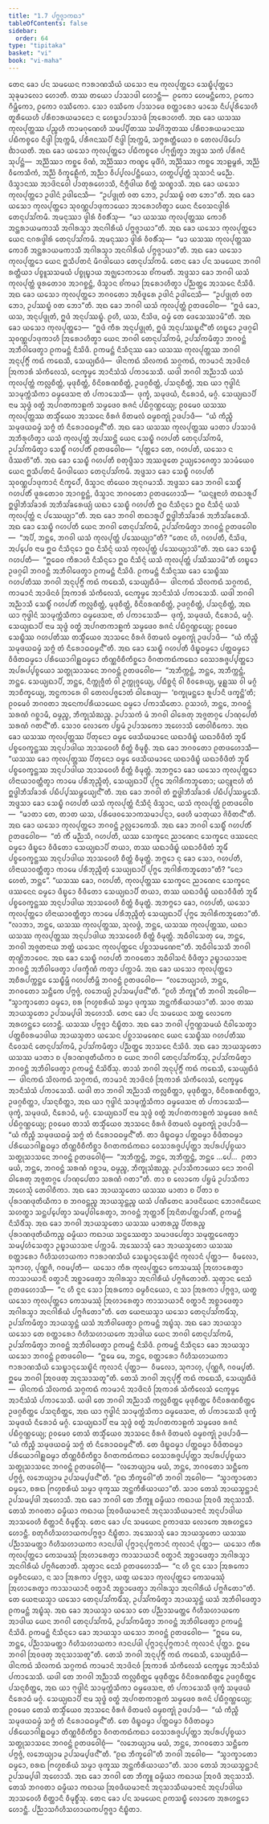 ```yaml
---
title: "1.7 ᨸᨻ᩠ᨻᨩ᩠ᨩᩣᨠᨳᩣ"
tableOfContents: false
sidebar:
  order: 64
type: "tipitaka"
basket: "vi"
book: "vi-maha"
---
```



<DynamicBreadcrumb />

<Division number="25" book="vi-maha">

<Paragraph number="107" book="vi-maha">
ᨲᩮᨶ ᨡᩮᩣ ᨸᨶ ᩈᨾᨿᩮᨶ ᨻᩣᩁᩣᨱᩈᩥᨿᩴ ᨿᩈᩮᩣ ᨶᩣᨾ ᨠᩩᩃᨸᩩᨲ᩠ᨲᩮᩣ ᩈᩮᨭ᩠ᨮᩥᨸᩩᨲ᩠ᨲᩮᩣ ᩈᩩᨡᩩᨾᩣᩃᩮᩣ ᩉᩮᩣᨲᩥ. ᨲᩔ ᨲᨿᩮᩣ ᨸᩣᩈᩣᨴᩤ ᩉᩮᩣᨶ᩠ᨲᩥ—  ᩑᨠᩮᩣ ᩉᩮᨾᨶ᩠ᨲᩥᨠᩮᩣ, ᩑᨠᩮᩣ ᨣᩥᨾ᩠ᩉᩥᨠᩮᩣ, ᩑᨠᩮᩣ ᩅᩔᩥᨠᩮᩣ. ᩈᩮᩣ ᩅᩔᩥᨠᩮ ᨸᩣᩈᩣᨴᩮ ᨧᨲ᩠ᨲᩣᩁᩮᩣ ᨾᩣᩈᩮ ᨶᩥᨸ᩠ᨸᩩᩁᩥᩈᩮᩉᩥ ᨲᩪᩁᩥᨿᩮᩉᩥ ᨸᩁᩥᨧᩣᩁᨿᨾᩣᨶᩮᩣ ᨶ ᩉᩮᨭ᩠ᨮᩣᨸᩣᩈᩣᨴᩴ ᩒᩁᩮᩣᩉᨲᩥ. ᩋᨳ ᨡᩮᩣ ᨿᩈᩔ ᨠᩩᩃᨸᩩᨲ᩠ᨲᩔ ᨸᨬ᩠ᨧᩉᩥ ᨠᩣᨾᨣᩩᨱᩮᩉᩥ ᩈᨾᨸ᩠ᨸᩥᨲᩔ ᩈᨾᩘᨣᩦᨽᩪᨲᩔ ᨸᩁᩥᨧᩣᩁᨿᨾᩣᨶᩔ ᨸᨭᩥᨠᨧ᩠ᨧᩮᩅ ᨶᩥᨴ᩠ᨴᩤ ᩒᨠ᩠ᨠᨾᩥ, ᨸᩁᩥᨩᨶᩔᨸᩥ ᨶᩥᨴ᩠ᨴᩤ ᩒᨠ᩠ᨠᨾᩥ, ᩈᨻ᩠ᨻᩁᨲ᩠ᨲᩥᨿᩮᩣ ᨧ ᨲᩮᩃᨸᨴᩦᨸᩮᩣ ᨫᩣᨿᨲᩥ. ᩋᨳ ᨡᩮᩣ ᨿᩈᩮᩣ ᨠᩩᩃᨸᩩᨲ᩠ᨲᩮᩣ ᨸᨭᩥᨠᨧ᩠ᨧᩮᩅ ᨸᨻᩩᨩ᩠ᨫᩥᨲ᩠ᩅᩣ ᩋᨴ᩠ᨴᩈ ᩈᨠᩴ ᨸᩁᩥᨩᨶᩴ ᩈᩩᨸᨶ᩠ᨲᩴ—  ᩋᨬ᩠ᨬᩥᩔᩣ ᨠᨧ᩠ᨨᩮ ᩅᩦᨱᩴ, ᩋᨬ᩠ᨬᩥᩔᩣ ᨠᨱ᩠ᨮᩮ ᨾᩩᨴᩥᩘᨣᩴ, ᩋᨬ᩠ᨬᩥᩔᩣ ᨠᨧ᩠ᨨᩮ ᩋᩣᩊᨾ᩠ᨻᩁᩴ, ᩋᨬ᩠ᨬᩴ ᩅᩥᨠᩮᩈᩥᨠᩴ, ᩋᨬ᩠ᨬᩴ ᩅᩥᨠ᩠ᨡᩮᩊᩥᨠᩴ, ᩋᨬ᩠ᨬᩣ ᩅᩥᨸ᩠ᨸᩃᨸᨶ᩠ᨲᩥᨿᩮᩣ, ᩉᨲ᩠ᨳᨸ᩠ᨸᨲ᩠ᨲᩴ ᩈᩩᩈᩣᨶᩴ ᨾᨬ᩠ᨬᩮ. ᨴᩥᩈ᩠ᩅᩣᨶᩔ ᩋᩣᨴᩦᨶᩅᩮᩤ ᨸᩣᨲᩩᩁᩉᩮᩣᩈᩥ, ᨶᩥᨻ᩠ᨻᩥᨴᩤᨿ ᨧᩥᨲ᩠ᨲᩴ ᩈᨱ᩠ᨮᩣᩈᩥ. ᩋᨳ ᨡᩮᩣ ᨿᩈᩮᩣ ᨠᩩᩃᨸᩩᨲ᩠ᨲᩮᩣ ᩏᨴᩤᨶᩴ ᩏᨴᩤᨶᩮᩈᩥ—  “ᩏᨸᨴ᩠ᨴᩩᨲᩴ ᩅᨲ ᨽᩮᩣ, ᩏᨸᩔᨭ᩠ᨮᩴ ᩅᨲ ᨽᩮᩣ”ᨲᩥ.
</Paragraph>

<Paragraph number="108" book="vi-maha">
ᩋᨳ ᨡᩮᩣ ᨿᩈᩮᩣ ᨠᩩᩃᨸᩩᨲ᩠ᨲᩮᩣ ᩈᩩᩅᨱ᩠ᨱᨸᩣᨴᩩᨠᩣᨿᩮᩣ ᩋᩣᩁᩮᩣᩉᩥᨲ᩠ᩅᩣ ᨿᩮᨶ ᨶᩥᩅᩮᩈᨶᨴ᩠ᩅᩤᩁᩴ ᨲᩮᨶᩩᨸᩈᩘᨠᨾᩥ. ᩋᨾᨶᩩᩔᩣ ᨴ᩠ᩅᩤᩁᩴ ᩅᩥᩅᩁᩥᩴᩈᩩ—  “ᨾᩣ ᨿᩈᩔ ᨠᩩᩃᨸᩩᨲ᩠ᨲᩔ ᨠᩮᩣᨧᩥ ᩋᨶ᩠ᨲᩁᩣᨿᨾᨠᩣᩈᩥ ᩋᨣᩤᩁᩈ᩠ᨾᩣ ᩋᨶᨣᩤᩁᩥᨿᩴ ᨸᨻ᩠ᨻᨩ᩠ᨩᩣᨿᩣ”ᨲᩥ. ᩋᨳ ᨡᩮᩣ ᨿᩈᩮᩣ ᨠᩩᩃᨸᩩᨲ᩠ᨲᩮᩣ ᨿᩮᨶ ᨶᨣᩁᨴ᩠ᩅᩤᩁᩴ ᨲᩮᨶᩩᨸᩈᩘᨠᨾᩥ. ᩋᨾᨶᩩᩔᩣ ᨴ᩠ᩅᩤᩁᩴ ᩅᩥᩅᩁᩥᩴᩈᩩ—  “ᨾᩣ ᨿᩈᩔ ᨠᩩᩃᨸᩩᨲ᩠ᨲᩔ ᨠᩮᩣᨧᩥ ᩋᨶ᩠ᨲᩁᩣᨿᨾᨠᩣᩈᩥ ᩋᨣᩤᩁᩈ᩠ᨾᩣ ᩋᨶᨣᩤᩁᩥᨿᩴ ᨸᨻ᩠ᨻᨩ᩠ᨩᩣᨿᩣ”ᨲᩥ. ᩋᨳ ᨡᩮᩣ ᨿᩈᩮᩣ ᨠᩩᩃᨸᩩᨲ᩠ᨲᩮᩣ ᨿᩮᨶ ᩍᩈᩥᨸᨲᨶᩴ ᨾᩥᨣᨴᩤᨿᩮᩣ ᨲᩮᨶᩩᨸᩈᩘᨠᨾᩥ.
</Paragraph>

</Division>
<Division number="26" book="vi-maha">

<Paragraph number="109" book="vi-maha">
ᨲᩮᨶ ᨡᩮᩣ ᨸᨶ ᩈᨾᨿᩮᨶ ᨽᨣᩅᩤ ᩁᨲ᩠ᨲᩥᨿᩣ ᨸᨧ᩠ᨧᩪᩈᩈᨾᨿᩴ ᨸᨧ᩠ᨧᩩᨭ᩠ᨮᩣᨿ ᩋᨩ᩠ᨫᩮᩣᨠᩣᩈᩮ ᨧᩘᨠᨾᨲᩥ. ᩋᨴ᩠ᨴᩈᩣ ᨡᩮᩣ ᨽᨣᩅᩤ ᨿᩈᩴ ᨠᩩᩃᨸᩩᨲ᩠ᨲᩴ ᨴᩪᩁᨲᩮᩣᩅ ᩋᩣᨣᨧ᩠ᨨᨶ᩠ᨲᩴ, ᨴᩥᩈ᩠ᩅᩣᨶ ᨧᩘᨠᨾᩣ ᩒᩁᩮᩣᩉᩥᨲ᩠ᩅᩣ ᨸᨬ᩠ᨬᨲ᩠ᨲᩮ ᩋᩣᩈᨶᩮ ᨶᩥᩈᩦᨴᩥ. ᩋᨳ ᨡᩮᩣ ᨿᩈᩮᩣ ᨠᩩᩃᨸᩩᨲ᩠ᨲᩮᩣ ᨽᨣᩅᨲᩮᩣ ᩋᩅᩥᨴᩪᩁᩮ ᩏᨴᩤᨶᩴ ᩏᨴᩤᨶᩮᩈᩥ—  “ᩏᨸᨴ᩠ᨴᩩᨲᩴ ᩅᨲ ᨽᩮᩣ, ᩏᨸᩔᨭ᩠ᨮᩴ ᩅᨲ ᨽᩮᩣ”ᨲᩥ. ᩋᨳ ᨡᩮᩣ ᨽᨣᩅᩤ ᨿᩈᩴ ᨠᩩᩃᨸᩩᨲ᩠ᨲᩴ ᩑᨲᨴᩅᩮᩤᨧ—  “ᩍᨴᩴ ᨡᩮᩣ, ᨿᩈ, ᩋᨶᩩᨸᨴ᩠ᨴᩩᨲᩴ, ᩍᨴᩴ ᩋᨶᩩᨸᩔᨭ᩠ᨮᩴ. ᩑᩉᩥ, ᨿᩈ, ᨶᩥᩈᩦᨴ, ᨵᨾ᩠ᨾᩴ ᨲᩮ ᨴᩮᩈᩮᩔᩣᨾᩦ”ᨲᩥ. ᩋᨳ ᨡᩮᩣ ᨿᩈᩮᩣ ᨠᩩᩃᨸᩩᨲ᩠ᨲᩮᩣ—  “ᩍᨴᩴ ᨠᩥᩁ ᩋᨶᩩᨸᨴ᩠ᨴᩩᨲᩴ, ᩍᨴᩴ ᩋᨶᩩᨸᩔᨭ᩠ᨮᨶ᩺”ᨲᩥ ᩉᨭ᩠ᨮᩮᩣ ᩏᨴᨣ᩠ᨣᩮᩤ ᩈᩩᩅᨱ᩠ᨱᨸᩣᨴᩩᨠᩣᩉᩥ ᩒᩁᩮᩣᩉᩥᨲ᩠ᩅᩣ ᨿᩮᨶ ᨽᨣᩅᩤ ᨲᩮᨶᩩᨸᩈᩘᨠᨾᩥ, ᩏᨸᩈᩘᨠᨾᩥᨲ᩠ᩅᩣ ᨽᨣᩅᨶ᩠ᨲᩴ ᩋᨽᩥᩅᩤᨴᩮᨲ᩠ᩅᩣ ᩑᨠᨾᨶ᩠ᨲᩴ ᨶᩥᩈᩦᨴᩥ.
</Paragraph>

<Paragraph number="110" book="vi-maha">
ᩑᨠᨾᨶ᩠ᨲᩴ ᨶᩥᩈᩥᨶ᩠ᨶᩔ ᨡᩮᩣ ᨿᩈᩔ ᨠᩩᩃᨸᩩᨲ᩠ᨲᩔ ᨽᨣᩅᩤ ᩋᨶᩩᨸᩩᨻ᩠ᨻᩥᩴ ᨠᨳᩴ ᨠᨳᩮᩈᩥ, ᩈᩮᨿ᩠ᨿᨳᩥᨴᩴ—  ᨴᩤᨶᨠᨳᩴ ᩈᩦᩃᨠᨳᩴ ᩈᨣ᩠ᨣᨠᨳᩴ, ᨠᩣᨾᩣᨶᩴ ᩋᩣᨴᩦᨶᩅᩴ ᩒᨠᩣᩁᩴ ᩈᩴᨠᩥᩃᩮᩈᩴ, ᨶᩮᨠ᩠ᨡᨾ᩠ᨾᩮ ᩋᩣᨶᩥᩈᩴᩈᩴ ᨸᨠᩣᩈᩮᩈᩥ. ᨿᨴᩤ ᨽᨣᩅᩤ ᩋᨬ᩠ᨬᩣᩈᩥ ᨿᩈᩴ ᨠᩩᩃᨸᩩᨲ᩠ᨲᩴ ᨠᩃᩖᨧᩥᨲ᩠ᨲᩴ, ᨾᩩᨴᩩᨧᩥᨲ᩠ᨲᩴ, ᩅᩥᨶᩦᩅᩁᨱᨧᩥᨲ᩠ᨲᩴ, ᩏᨴᨣ᩠ᨣᨧᩥᨲ᩠ᨲᩴ, ᨸᩈᨶ᩠ᨶᨧᩥᨲ᩠ᨲᩴ, ᩋᨳ ᨿᩣ ᨻᩩᨴ᩠ᨵᩤᨶᩴ ᩈᩣᨾᩩᨠ᩠ᨠᩴᩈᩥᨠᩣ ᨵᨾ᩠ᨾᨴᩮᩈᨶᩣ ᨲᩴ ᨸᨠᩣᩈᩮᩈᩥ—  ᨴᩩᨠ᩠ᨡᩴ, ᩈᨾᩩᨴᨿᩴ, ᨶᩥᩁᩮᩣᨵᩴ, ᨾᨣ᩠ᨣᩴ. ᩈᩮᨿ᩠ᨿᨳᩣᨸᩥ ᨶᩣᨾ ᩈᩩᨴ᩠ᨵᩴ ᩅᨲ᩠ᨳᩴ ᩋᨸᨣᨲᨠᩣᩊᨠᩴ ᩈᨾ᩠ᨾᨴᩮᩅ ᩁᨩᨶᩴ ᨸᨭᩥᨣ᩠ᨣᨱ᩠ᩉᩮᨿ᩠ᨿ; ᩑᩅᨾᩮᩅ ᨿᩈᩔ ᨠᩩᩃᨸᩩᨲ᩠ᨲᩔ ᨲᩈ᩠ᨾᩥᩴᨿᩮᩅ ᩋᩣᩈᨶᩮ ᩅᩥᩁᨩᩴ ᩅᩦᨲᨾᩃᩴ ᨵᨾ᩠ᨾᨧᨠ᩠ᨡᩩᩴ ᩏᨴᨸᩣᨴᩥ—  “ᨿᩴ ᨠᩥᨬ᩠ᨧᩥ ᩈᨾᩩᨴᨿᨵᨾ᩠ᨾᩴ ᩈᨻ᩠ᨻᩴ ᨲᩴ ᨶᩥᩁᩮᩣᨵᨵᨾ᩠ᨾᨶ᩺”ᨲᩥ.
</Paragraph>

</Division>
<Division number="27" book="vi-maha">

<Paragraph number="111" book="vi-maha">
ᩋᨳ ᨡᩮᩣ ᨿᩈᩔ ᨠᩩᩃᨸᩩᨲ᩠ᨲᩔ ᨾᩣᨲᩣ ᨸᩣᩈᩣᨴᩴ ᩋᨽᩥᩁᩩᩉᩥᨲ᩠ᩅᩣ ᨿᩈᩴ ᨠᩩᩃᨸᩩᨲ᩠ᨲᩴ ᩋᨸᩔᨶ᩠ᨲᩦ ᨿᩮᨶ ᩈᩮᨭ᩠ᨮᩥ ᨣᩉᨸᨲᩥ ᨲᩮᨶᩩᨸᩈᩘᨠᨾᩥ, ᩏᨸᩈᩘᨠᨾᩥᨲ᩠ᩅᩣ ᩈᩮᨭ᩠ᨮᩥᩴ ᨣᩉᨸᨲᩥᩴ ᩑᨲᨴᩅᩮᩤᨧ—  “ᨸᩩᨲ᩠ᨲᩮᩣ ᨲᩮ, ᨣᩉᨸᨲᩥ, ᨿᩈᩮᩣ ᨶ ᨴᩥᩔᨲᩦ”ᨲᩥ. ᩋᨳ ᨡᩮᩣ ᩈᩮᨭ᩠ᨮᩥ ᨣᩉᨸᨲᩥ ᨧᨲᩩᨴ᩠ᨴᩥᩈᩣ ᩋᩔᨴᩪᨲᩮ ᩏᨿ᩠ᨿᩮᩣᨩᩮᨲ᩠ᩅᩣ ᩈᩣᨾᩴᨿᩮᩅ ᨿᩮᨶ ᩍᩈᩥᨸᨲᨶᩴ ᨾᩥᨣᨴᩤᨿᩮᩣ ᨲᩮᨶᩩᨸᩈᩘᨠᨾᩥ. ᩋᨴ᩠ᨴᩈᩣ ᨡᩮᩣ ᩈᩮᨭ᩠ᨮᩥ ᨣᩉᨸᨲᩥ ᩈᩩᩅᨱ᩠ᨱᨸᩣᨴᩩᨠᩣᨶᩴ ᨶᩥᨠ᩠ᨡᩮᨸᩴ, ᨴᩥᩈ᩠ᩅᩣᨶ ᨲᩴᨿᩮᩅ ᩋᨶᩩᨣᨾᩣᩈᩥ. ᩋᨴ᩠ᨴᩈᩣ ᨡᩮᩣ ᨽᨣᩅᩤ ᩈᩮᨭ᩠ᨮᩥᩴ ᨣᩉᨸᨲᩥᩴ ᨴᩪᩁᨲᩮᩣᩅ ᩋᩣᨣᨧ᩠ᨨᨶ᩠ᨲᩴ, ᨴᩥᩈ᩠ᩅᩣᨶ ᨽᨣᩅᨲᩮᩣ ᩑᨲᨴᩉᩮᩣᩈᩥ—  “ᨿᨶ᩠ᨶᩪᨶᩣᩉᩴ ᨲᨳᩣᩁᩪᨸᩴ ᩍᨴ᩠ᨵᩤᨽᩥᩈᩘᨡᩣᩁᩴ ᩋᨽᩥᩈᩘᨡᩁᩮᨿ᩠ᨿᩴ ᨿᨳᩣ ᩈᩮᨭ᩠ᨮᩥ ᨣᩉᨸᨲᩥ ᩍᨵ ᨶᩥᩈᩥᨶ᩠ᨶᩮᩣ ᩍᨵ ᨶᩥᩈᩥᨶ᩠ᨶᩴ ᨿᩈᩴ ᨠᩩᩃᨸᩩᨲ᩠ᨲᩴ ᨶ ᨸᩔᩮᨿ᩠ᨿᩣ”ᨲᩥ. ᩋᨳ ᨡᩮᩣ ᨽᨣᩅᩤ ᨲᨳᩣᩁᩪᨸᩴ ᩍᨴ᩠ᨵᩤᨽᩥᩈᩘᨡᩣᩁᩴ ᩋᨽᩥᩈᩘᨡᩁᩮᩈᩥ.
</Paragraph>

<Paragraph number="112" book="vi-maha">
ᩋᨳ ᨡᩮᩣ ᩈᩮᨭ᩠ᨮᩥ ᨣᩉᨸᨲᩥ ᨿᩮᨶ ᨽᨣᩅᩤ ᨲᩮᨶᩩᨸᩈᩘᨠᨾᩥ, ᩏᨸᩈᩘᨠᨾᩥᨲ᩠ᩅᩣ ᨽᨣᩅᨶ᩠ᨲᩴ ᩑᨲᨴᩅᩮᩤᨧ—  “ᩋᨸᩥ, ᨽᨶ᩠ᨲᩮ, ᨽᨣᩅᩤ ᨿᩈᩴ ᨠᩩᩃᨸᩩᨲ᩠ᨲᩴ ᨸᩔᩮᨿ᩠ᨿᩣ”ᨲᩥ?
</Paragraph>

<Paragraph number="113" book="vi-maha">
“ᨲᩮᨶ ᩉᩥ, ᨣᩉᨸᨲᩥ, ᨶᩥᩈᩦᨴ, ᩋᨸ᩠ᨸᩮᩅ ᨶᩣᨾ ᩍᨵ ᨶᩥᩈᩥᨶ᩠ᨶᩮᩣ ᩍᨵ ᨶᩥᩈᩥᨶ᩠ᨶᩴ ᨿᩈᩴ ᨠᩩᩃᨸᩩᨲ᩠ᨲᩴ ᨸᩔᩮᨿ᩠ᨿᩣᩈᩦ”ᨲᩥ. ᩋᨳ ᨡᩮᩣ ᩈᩮᨭ᩠ᨮᩥ ᨣᩉᨸᨲᩥ—  “ᩍᨵᩮᩅ ᨠᩥᩁᩣᩉᩴ ᨶᩥᩈᩥᨶ᩠ᨶᩮᩣ ᩍᨵ ᨶᩥᩈᩥᨶ᩠ᨶᩴ ᨿᩈᩴ ᨠᩩᩃᨸᩩᨲ᩠ᨲᩴ ᨸᩔᩥᩔᩣᨾᩦ”ᨲᩥ ᩉᨭ᩠ᨮᩮᩣ ᩏᨴᨣ᩠ᨣᩮᩤ ᨽᨣᩅᨶ᩠ᨲᩴ ᩋᨽᩥᩅᩤᨴᩮᨲ᩠ᩅᩣ ᩑᨠᨾᨶ᩠ᨲᩴ ᨶᩥᩈᩦᨴᩥ.
</Paragraph>

<Paragraph number="114" book="vi-maha">
ᩑᨠᨾᨶ᩠ᨲᩴ ᨶᩥᩈᩥᨶ᩠ᨶᩔ ᨡᩮᩣ ᩈᩮᨭ᩠ᨮᩥᩔ ᨣᩉᨸᨲᩥᩔ ᨽᨣᩅᩤ ᩋᨶᩩᨸᩩᨻ᩠ᨻᩥᩴ ᨠᨳᩴ ᨠᨳᩮᩈᩥ, ᩈᩮᨿ᩠ᨿᨳᩥᨴᩴ—  ᨴᩤᨶᨠᨳᩴ ᩈᩦᩃᨠᨳᩴ ᩈᨣ᩠ᨣᨠᨳᩴ, ᨠᩣᨾᩣᨶᩴ ᩋᩣᨴᩦᨶᩅᩴ ᩒᨠᩣᩁᩴ ᩈᩴᨠᩥᩃᩮᩈᩴ, ᨶᩮᨠ᩠ᨡᨾ᩠ᨾᩮ ᩋᩣᨶᩥᩈᩴᩈᩴ ᨸᨠᩣᩈᩮᩈᩥ. ᨿᨴᩤ ᨽᨣᩅᩤ ᩋᨬ᩠ᨬᩣᩈᩥ ᩈᩮᨭ᩠ᨮᩥᩴ ᨣᩉᨸᨲᩥᩴ ᨠᩃᩖᨧᩥᨲ᩠ᨲᩴ, ᨾᩩᨴᩩᨧᩥᨲ᩠ᨲᩴ, ᩅᩥᨶᩦᩅᩁᨱᨧᩥᨲ᩠ᨲᩴ, ᩏᨴᨣ᩠ᨣᨧᩥᨲ᩠ᨲᩴ, ᨸᩈᨶ᩠ᨶᨧᩥᨲ᩠ᨲᩴ, ᩋᨳ ᨿᩣ ᨻᩩᨴ᩠ᨵᩤᨶᩴ ᩈᩣᨾᩩᨠ᩠ᨠᩴᩈᩥᨠᩣ ᨵᨾ᩠ᨾᨴᩮᩈᨶᩣ, ᨲᩴ ᨸᨠᩣᩈᩮᩈᩥ—  ᨴᩩᨠ᩠ᨡᩴ, ᩈᨾᩩᨴᨿᩴ, ᨶᩥᩁᩮᩣᨵᩴ, ᨾᨣ᩠ᨣᩴ. ᩈᩮᨿ᩠ᨿᨳᩣᨸᩥ ᨶᩣᨾ ᩈᩩᨴ᩠ᨵᩴ ᩅᨲ᩠ᨳᩴ ᩋᨸᨣᨲᨠᩣᩊᨠᩴ ᩈᨾ᩠ᨾᨴᩮᩅ ᩁᨩᨶᩴ ᨸᨭᩥᨣ᩠ᨣᨱ᩠ᩉᩮᨿ᩠ᨿ; ᩑᩅᨾᩮᩅ ᩈᩮᨭ᩠ᨮᩥᩔ ᨣᩉᨸᨲᩥᩔ ᨲᩈ᩠ᨾᩥᩴᨿᩮᩅ ᩋᩣᩈᨶᩮ ᩅᩥᩁᨩᩴ ᩅᩦᨲᨾᩃᩴ ᨵᨾ᩠ᨾᨧᨠ᩠ᨡᩩᩴ ᩏᨴᨸᩣᨴᩥ—  “ᨿᩴ ᨠᩥᨬ᩠ᨧᩥ ᩈᨾᩩᨴᨿᨵᨾ᩠ᨾᩴ ᩈᨻ᩠ᨻᩴ ᨲᩴ ᨶᩥᩁᩮᩣᨵᨵᨾ᩠ᨾᨶ᩺”ᨲᩥ.
</Paragraph>

<Paragraph number="115" book="vi-maha">
ᩋᨳ ᨡᩮᩣ ᩈᩮᨭ᩠ᨮᩥ ᨣᩉᨸᨲᩥ ᨴᩥᨭ᩠ᨮᨵᨾ᩠ᨾᩮᩣ ᨸᨲ᩠ᨲᨵᨾ᩠ᨾᩮᩣ ᩅᩥᨴᩥᨲᨵᨾ᩠ᨾᩮᩣ ᨸᩁᩥᨿᩮᩣᨣᩤᩊ᩠ᩉᨵᨾ᩠ᨾᩮᩣ ᨲᩥᨱ᩠ᨱᩅᩥᨧᩥᨠᩥᨧ᩠ᨨᩮᩣ ᩅᩥᨣᨲᨠᨳᩴᨠᨳᩮᩣ ᩅᩮᩈᩣᩁᨩ᩠ᨩᨸ᩠ᨸᨲ᩠ᨲᩮᩣ ᩋᨸᩁᨸ᩠ᨸᨧ᩠ᨧᨿᩮᩣ ᩈᨲ᩠ᨳᩩᩈᩣᩈᨶᩮ ᨽᨣᩅᨶ᩠ᨲᩴ ᩑᨲᨴᩅᩮᩤᨧ—  “ᩋᨽᩥᨠ᩠ᨠᨶ᩠ᨲᩴ, ᨽᨶ᩠ᨲᩮ, ᩋᨽᩥᨠ᩠ᨠᨶ᩠ᨲᩴ, ᨽᨶ᩠ᨲᩮ. ᩈᩮᨿ᩠ᨿᨳᩣᨸᩥ, ᨽᨶ᩠ᨲᩮ, ᨶᩥᨠ᩠ᨠᩩᨩ᩠ᨩᩥᨲᩴ ᩅᩤ ᩏᨠ᩠ᨠᩩᨩ᩠ᨩᩮᨿ᩠ᨿ, ᨸᨭᩥᨧ᩠ᨨᨶ᩠ᨶᩴ ᩅᩤ ᩅᩥᩅᩁᩮᨿ᩠ᨿ, ᨾᩪᩊ᩠ᩉᩔ ᩅᩤ ᨾᨣ᩠ᨣᩴ ᩋᩣᨧᩥᨠ᩠ᨡᩮᨿ᩠ᨿ, ᩋᨶ᩠ᨵᨠᩣᩁᩮ ᩅᩤ ᨲᩮᩃᨸᨩ᩠ᨩᩮᩣᨲᩴ ᨵᩤᩁᩮᨿ᩠ᨿ—  ‘ᨧᨠ᩠ᨡᩩᨾᨶ᩠ᨲᩮᩣ ᩁᩪᨸᩣᨶᩥ ᨴᨠ᩠ᨡᨶ᩠ᨲᩦ’ᨲᩥ; ᩑᩅᨾᩮᩅᩴ ᨽᨣᩅᨲᩣ ᩋᨶᩮᨠᨸᩁᩥᨿᩣᨿᩮᨶ ᨵᨾ᩠ᨾᩮᩣ ᨸᨠᩣᩈᩥᨲᩮᩣ. ᩑᩈᩣᩉᩴ, ᨽᨶ᩠ᨲᩮ, ᨽᨣᩅᨶ᩠ᨲᩴ ᩈᩁᨱᩴ ᨣᨧ᩠ᨨᩣᨾᩥ, ᨵᨾ᩠ᨾᨬ᩠ᨧ, ᨽᩥᨠ᩠ᨡᩩᩈᩴᨥᨬ᩠ᨧ. ᩏᨸᩣᩈᨠᩴ ᨾᩴ ᨽᨣᩅᩤ ᨵᩤᩁᩮᨲᩩ ᩋᨩ᩠ᨩᨲᨣ᩠ᨣᩮ ᨸᩣᨱᩩᨸᩮᨲᩴ ᩈᩁᨱᩴ ᨣᨲᨶ᩺”ᨲᩥ. ᩈᩮᩣᩅ ᩃᩮᩣᨠᩮ ᨸᨮᨾᩴ ᩏᨸᩣᩈᨠᩮᩣ ᩋᩉᩮᩣᩈᩥ ᨲᩮᩅᩤᨧᩥᨠᩮᩣ.
</Paragraph>

</Division>
<Division number="28" book="vi-maha">

<Paragraph number="116" book="vi-maha">
ᩋᨳ ᨡᩮᩣ ᨿᩈᩔ ᨠᩩᩃᨸᩩᨲ᩠ᨲᩔ ᨸᩥᨲᩩᨶᩮᩣ ᨵᨾ᩠ᨾᩮ ᨴᩮᩈᩥᨿᨾᩣᨶᩮ ᨿᨳᩣᨴᩥᨭ᩠ᨮᩴ ᨿᨳᩣᩅᩥᨴᩥᨲᩴ ᨽᩪᨾᩥᩴ ᨸᨧ᩠ᨧᩅᩮᨠ᩠ᨡᨶ᩠ᨲᩔ ᩋᨶᩩᨸᩣᨴᩤᨿ ᩋᩣᩈᩅᩮᩉᩥ ᨧᩥᨲ᩠ᨲᩴ ᩅᩥᨾᩩᨧ᩠ᨧᩥ. ᩋᨳ ᨡᩮᩣ ᨽᨣᩅᨲᩮᩣ ᩑᨲᨴᩉᩮᩣᩈᩥ—  “ᨿᩈᩔ ᨡᩮᩣ ᨠᩩᩃᨸᩩᨲ᩠ᨲᩔ ᨸᩥᨲᩩᨶᩮᩣ ᨵᨾ᩠ᨾᩮ ᨴᩮᩈᩥᨿᨾᩣᨶᩮ ᨿᨳᩣᨴᩥᨭ᩠ᨮᩴ ᨿᨳᩣᩅᩥᨴᩥᨲᩴ ᨽᩪᨾᩥᩴ ᨸᨧ᩠ᨧᩅᩮᨠ᩠ᨡᨶ᩠ᨲᩔ ᩋᨶᩩᨸᩣᨴᩤᨿ ᩋᩣᩈᩅᩮᩉᩥ ᨧᩥᨲ᩠ᨲᩴ ᩅᩥᨾᩩᨲ᩠ᨲᩴ. ᩋᨽᨻ᩠ᨻᩮᩣ ᨡᩮᩣ ᨿᩈᩮᩣ ᨠᩩᩃᨸᩩᨲ᩠ᨲᩮᩣ ᩉᩦᨶᩣᨿᩣᩅᨲ᩠ᨲᩥᨲ᩠ᩅᩣ ᨠᩣᨾᩮ ᨸᩁᩥᨽᩩᨬ᩠ᨩᩥᨲᩩᩴ, ᩈᩮᨿ᩠ᨿᨳᩣᨸᩥ ᨸᩩᨻ᩠ᨻᩮ ᩋᨣᩤᩁᩥᨠᨽᩪᨲᩮᩣ; ᨿᨶ᩠ᨶᩪᨶᩣᩉᩴ ᨲᩴ ᩍᨴ᩠ᨵᩤᨽᩥᩈᩘᨡᩣᩁᩴ ᨸᨭᩥᨸ᩠ᨸᩔᨾ᩠ᨽᩮᨿ᩠ᨿᨶ᩺”ᨲᩥ. ᩋᨳ ᨡᩮᩣ ᨽᨣᩅᩤ ᨲᩴ ᩍᨴ᩠ᨵᩤᨽᩥᩈᩘᨡᩣᩁᩴ ᨸᨭᩥᨸ᩠ᨸᩔᨾ᩠ᨽᩮᩈᩥ.
</Paragraph>

<Paragraph number="117" book="vi-maha">
ᩋᨴ᩠ᨴᩈᩣ ᨡᩮᩣ ᩈᩮᨭ᩠ᨮᩥ ᨣᩉᨸᨲᩥ ᨿᩈᩴ ᨠᩩᩃᨸᩩᨲ᩠ᨲᩴ ᨶᩥᩈᩥᨶ᩠ᨶᩴ ᨴᩥᩈ᩠ᩅᩣᨶ, ᨿᩈᩴ ᨠᩩᩃᨸᩩᨲ᩠ᨲᩴ ᩑᨲᨴᩅᩮᩤᨧ—  “ᨾᩣᨲᩣ ᨲᩮ, ᨲᩣᨲ ᨿᩈ, ᨸᩁᩥᨴᩮᩅᩈᩮᩣᨠᩈᨾᩣᨸᨶ᩠ᨶᩣ, ᨴᩮᩉᩥ ᨾᩣᨲᩩᨿᩣ ᨩᩦᩅᩥᨲᨶ᩺”ᨲᩥ. ᩋᨳ ᨡᩮᩣ ᨿᩈᩮᩣ ᨠᩩᩃᨸᩩᨲ᩠ᨲᩮᩣ ᨽᨣᩅᨶ᩠ᨲᩴ ᩏᩃᩖᩮᩣᨠᩮᩈᩥ. ᩋᨳ ᨡᩮᩣ ᨽᨣᩅᩤ ᩈᩮᨭ᩠ᨮᩥᩴ ᨣᩉᨸᨲᩥᩴ ᩑᨲᨴᩅᩮᩤᨧ—  “ᨲᩴ ᨠᩥᩴ ᨾᨬ᩠ᨬᩈᩥ, ᨣᩉᨸᨲᩥ, ᨿᩔ ᩈᩮᨠ᩠ᨡᩮᨶ ᨬᩣᨱᩮᨶ ᩈᩮᨠ᩠ᨡᩮᨶ ᨴᩔᨶᩮᨶ ᨵᨾ᩠ᨾᩮᩣ ᨴᩥᨭ᩠ᨮᩮᩣ ᩅᩥᨴᩥᨲᩮᩣ ᩈᩮᨿ᩠ᨿᨳᩣᨸᩥ ᨲᨿᩣ, ᨲᩔ ᨿᨳᩣᨴᩥᨭ᩠ᨮᩴ ᨿᨳᩣᩅᩥᨴᩥᨲᩴ ᨽᩪᨾᩥᩴ ᨸᨧ᩠ᨧᩅᩮᨠ᩠ᨡᨶ᩠ᨲᩔ ᩋᨶᩩᨸᩣᨴᩤᨿ ᩋᩣᩈᩅᩮᩉᩥ ᨧᩥᨲ᩠ᨲᩴ ᩅᩥᨾᩩᨲ᩠ᨲᩴ. ᨽᨻ᩠ᨻᩮᩣ ᨶᩩ ᨡᩮᩣ ᩈᩮᩣ, ᨣᩉᨸᨲᩥ, ᩉᩦᨶᩣᨿᩣᩅᨲ᩠ᨲᩥᨲ᩠ᩅᩣ ᨠᩣᨾᩮ ᨸᩁᩥᨽᩩᨬ᩠ᨩᩥᨲᩩᩴ ᩈᩮᨿ᩠ᨿᨳᩣᨸᩥ ᨸᩩᨻ᩠ᨻᩮ ᩋᨣᩤᩁᩥᨠᨽᩪᨲᩮᩣ”ᨲᩥ? “ᨶᩮᩣ ᩉᩮᨲᩴ, ᨽᨶ᩠ᨲᩮ”. “ᨿᩈᩔ ᨡᩮᩣ, ᨣᩉᨸᨲᩥ, ᨠᩩᩃᨸᩩᨲ᩠ᨲᩔ ᩈᩮᨠ᩠ᨡᩮᨶ ᨬᩣᨱᩮᨶ ᩈᩮᨠ᩠ᨡᩮᨶ ᨴᩔᨶᩮᨶ ᨵᨾ᩠ᨾᩮᩣ ᨴᩥᨭ᩠ᨮᩮᩣ ᩅᩥᨴᩥᨲᩮᩣ ᩈᩮᨿ᩠ᨿᨳᩣᨸᩥ ᨲᨿᩣ, ᨲᩔ ᨿᨳᩣᨴᩥᨭ᩠ᨮᩴ ᨿᨳᩣᩅᩥᨴᩥᨲᩴ ᨽᩪᨾᩥᩴ ᨸᨧ᩠ᨧᩅᩮᨠ᩠ᨡᨶ᩠ᨲᩔ ᩋᨶᩩᨸᩣᨴᩤᨿ ᩋᩣᩈᩅᩮᩉᩥ ᨧᩥᨲ᩠ᨲᩴ ᩅᩥᨾᩩᨲ᩠ᨲᩴ. ᩋᨽᨻ᩠ᨻᩮᩣ ᨡᩮᩣ, ᨣᩉᨸᨲᩥ, ᨿᩈᩮᩣ ᨠᩩᩃᨸᩩᨲ᩠ᨲᩮᩣ ᩉᩦᨶᩣᨿᩣᩅᨲ᩠ᨲᩥᨲ᩠ᩅᩣ ᨠᩣᨾᩮ ᨸᩁᩥᨽᩩᨬ᩠ᨩᩥᨲᩩᩴ ᩈᩮᨿ᩠ᨿᨳᩣᨸᩥ ᨸᩩᨻ᩠ᨻᩮ ᩋᨣᩤᩁᩥᨠᨽᩪᨲᩮᩣ”ᨲᩥ. “ᩃᩣᨽᩣ, ᨽᨶ᩠ᨲᩮ, ᨿᩈᩔ ᨠᩩᩃᨸᩩᨲ᩠ᨲᩔ, ᩈᩩᩃᨴ᩠ᨵᩴ, ᨽᨶ᩠ᨲᩮ, ᨿᩈᩔ ᨠᩩᩃᨸᩩᨲ᩠ᨲᩔ, ᨿᨳᩣ ᨿᩈᩔ ᨠᩩᩃᨸᩩᨲ᩠ᨲᩔ ᩋᨶᩩᨸᩣᨴᩤᨿ ᩋᩣᩈᩅᩮᩉᩥ ᨧᩥᨲ᩠ᨲᩴ ᩅᩥᨾᩩᨲ᩠ᨲᩴ. ᩋᨵᩥᩅᩤᩈᩮᨲᩩ ᨾᩮ, ᨽᨶ᩠ᨲᩮ, ᨽᨣᩅᩤ ᩋᨩ᩠ᨩᨲᨶᩣᨿ ᨽᨲ᩠ᨲᩴ ᨿᩈᩮᨶ ᨠᩩᩃᨸᩩᨲ᩠ᨲᩮᨶ ᨸᨧ᩠ᨨᩣᩈᨾᨱᩮᨶᩣ”ᨲᩥ. ᩋᨵᩥᩅᩤᩈᩮᩈᩥ ᨽᨣᩅᩤ ᨲᩩᨱ᩠ᩉᩦᨽᩣᩅᩮᨶ.
</Paragraph>

<Paragraph number="118" book="vi-maha">
ᩋᨳ ᨡᩮᩣ ᩈᩮᨭ᩠ᨮᩥ ᨣᩉᨸᨲᩥ ᨽᨣᩅᨲᩮᩣ ᩋᨵᩥᩅᩤᩈᨶᩴ ᩅᩥᨴᩥᨲ᩠ᩅᩣ ᩏᨭ᩠ᨮᩣᨿᩣᩈᨶᩣ ᨽᨣᩅᨶ᩠ᨲᩴ ᩋᨽᩥᩅᩤᨴᩮᨲ᩠ᩅᩣ ᨸᨴᨠ᩠ᨡᩥᨱᩴ ᨠᨲ᩠ᩅᩣ ᨸᨠ᩠ᨠᩣᨾᩥ. ᩋᨳ ᨡᩮᩣ ᨿᩈᩮᩣ ᨠᩩᩃᨸᩩᨲ᩠ᨲᩮᩣ ᩋᨧᩥᩁᨸᨠ᩠ᨠᨶ᩠ᨲᩮ ᩈᩮᨭ᩠ᨮᩥᨾ᩠ᩉᩥ ᨣᩉᨸᨲᩥᨾ᩠ᩉᩥ ᨽᨣᩅᨶ᩠ᨲᩴ ᩑᨲᨴᩅᩮᩤᨧ—  “ᩃᨽᩮᨿ᩠ᨿᩣᩉᩴ, ᨽᨶ᩠ᨲᩮ, ᨽᨣᩅᨲᩮᩣ ᩈᨶ᩠ᨲᩥᨠᩮ ᨸᨻ᩠ᨻᨩ᩠ᨩᩴ, ᩃᨽᩮᨿ᩠ᨿᩴ ᩏᨸᩈᨾ᩠ᨸᨴᨶ᩺”ᨲᩥ. “ᩑᩉᩥ ᨽᩥᨠ᩠ᨡᩪ”ᨲᩥ ᨽᨣᩅᩤ ᩋᩅᩮᩤᨧ—  “ᩈ᩠ᩅᩣᨠ᩠ᨡᩣᨲᩮᩣ ᨵᨾ᩠ᨾᩮᩣ, ᨧᩁ ᨻᩕᩉ᩠ᨾᨧᩁᩥᨿᩴ ᩈᨾ᩠ᨾᩣ ᨴᩩᨠ᩠ᨡᩔ ᩋᨶ᩠ᨲᨠᩥᩁᩥᨿᩣᨿᩣ”ᨲᩥ. ᩈᩣᩅ ᨲᩔ ᩋᩣᨿᩈ᩠ᨾᨲᩮᩣ ᩏᨸᩈᨾ᩠ᨸᨴᩤ ᩋᩉᩮᩣᩈᩥ. ᨲᩮᨶ ᨡᩮᩣ ᨸᨶ ᩈᨾᨿᩮᨶ ᩈᨲ᩠ᨲ ᩃᩮᩣᨠᩮ ᩋᩁᩉᨶ᩠ᨲᩮᩣ ᩉᩮᩣᨶ᩠ᨲᩥ.

</Paragraph>
</Division>

<Paragraph number="119" type="center" book="vi-maha">
ᨿᩈᩔ ᨸᨻ᩠ᨻᨩ᩠ᨩᩣ ᨶᩥᨭ᩠ᨮᩥᨲᩣ.


</Paragraph>

<Division number="29" book="vi-maha">

<Paragraph number="120" book="vi-maha">
ᩋᨳ ᨡᩮᩣ ᨽᨣᩅᩤ ᨸᩩᨻ᩠ᨻᨱ᩠ᩉᩈᨾᨿᩴ ᨶᩥᩅᩤᩈᩮᨲ᩠ᩅᩣ ᨸᨲ᩠ᨲᨧᩦᩅᩁᨾᩣᨴᩤᨿ ᩋᩣᨿᩈ᩠ᨾᨲᩣ ᨿᩈᩮᨶ ᨸᨧ᩠ᨨᩣᩈᨾᨱᩮᨶ ᨿᩮᨶ ᩈᩮᨭ᩠ᨮᩥᩔ ᨣᩉᨸᨲᩥᩔ ᨶᩥᩅᩮᩈᨶᩴ ᨲᩮᨶᩩᨸᩈᩘᨠᨾᩥ, ᩏᨸᩈᩘᨠᨾᩥᨲ᩠ᩅᩣ ᨸᨬ᩠ᨬᨲ᩠ᨲᩮ ᩋᩣᩈᨶᩮ ᨶᩥᩈᩦᨴᩥ. ᩋᨳ ᨡᩮᩣ ᩋᩣᨿᩈ᩠ᨾᨲᩮᩣ ᨿᩈᩔ ᨾᩣᨲᩣ ᨧ ᨸᩩᩁᩣᨱᨴᩩᨲᩥᨿᩥᨠᩣ ᨧ ᨿᩮᨶ ᨽᨣᩅᩤ ᨲᩮᨶᩩᨸᩈᩘᨠᨾᩥᩴᩈᩩ, ᩏᨸᩈᩘᨠᨾᩥᨲ᩠ᩅᩣ ᨽᨣᩅᨶ᩠ᨲᩴ ᩋᨽᩥᩅᩤᨴᩮᨲ᩠ᩅᩣ ᩑᨠᨾᨶ᩠ᨲᩴ ᨶᩥᩈᩦᨴᩥᩴᩈᩩ.
</Paragraph>

<Paragraph number="121" book="vi-maha">
ᨲᩣᩈᩴ ᨽᨣᩅᩤ ᩋᨶᩩᨸᩩᨻ᩠ᨻᩥᩴ ᨠᨳᩴ ᨠᨳᩮᩈᩥ, ᩈᩮᨿ᩠ᨿᨳᩥᨴᩴ—  ᨴᩤᨶᨠᨳᩴ ᩈᩦᩃᨠᨳᩴ ᩈᨣ᩠ᨣᨠᨳᩴ, ᨠᩣᨾᩣᨶᩴ ᩋᩣᨴᩦᨶᩅᩴ ᩒᨠᩣᩁᩴ ᩈᩴᨠᩥᩃᩮᩈᩴ, ᨶᩮᨠ᩠ᨡᨾ᩠ᨾᩮ ᩋᩣᨶᩥᩈᩴᩈᩴ ᨸᨠᩣᩈᩮᩈᩥ. ᨿᨴᩤ ᨲᩣ ᨽᨣᩅᩤ ᩋᨬ᩠ᨬᩣᩈᩥ ᨠᩃᩖᨧᩥᨲ᩠ᨲᩣ, ᨾᩩᨴᩩᨧᩥᨲ᩠ᨲᩣ, ᩅᩥᨶᩦᩅᩁᨱᨧᩥᨲ᩠ᨲᩣ, ᩏᨴᨣ᩠ᨣᨧᩥᨲ᩠ᨲᩣ, ᨸᩈᨶ᩠ᨶᨧᩥᨲ᩠ᨲᩣ, ᩋᨳ ᨿᩣ ᨻᩩᨴ᩠ᨵᩤᨶᩴ ᩈᩣᨾᩩᨠ᩠ᨠᩴᩈᩥᨠᩣ ᨵᨾ᩠ᨾᨴᩮᩈᨶᩣ ᨲᩴ ᨸᨠᩣᩈᩮᩈᩥ—  ᨴᩩᨠ᩠ᨡᩴ, ᩈᨾᩩᨴᨿᩴ, ᨶᩥᩁᩮᩣᨵᩴ, ᨾᨣ᩠ᨣᩴ. ᩈᩮᨿ᩠ᨿᨳᩣᨸᩥ ᨶᩣᨾ ᩈᩩᨴ᩠ᨵᩴ ᩅᨲ᩠ᨳᩴ ᩋᨸᨣᨲᨠᩣᩊᨠᩴ ᩈᨾ᩠ᨾᨴᩮᩅ ᩁᨩᨶᩴ ᨸᨭᩥᨣ᩠ᨣᨱ᩠ᩉᩮᨿ᩠ᨿ; ᩑᩅᨾᩮᩅ ᨲᩣᩈᩴ ᨲᩈ᩠ᨾᩥᩴᨿᩮᩅ ᩋᩣᩈᨶᩮ ᩅᩥᩁᨩᩴ ᩅᩦᨲᨾᩃᩴ ᨵᨾ᩠ᨾᨧᨠ᩠ᨡᩩᩴ ᩏᨴᨸᩣᨴᩥ—  “ᨿᩴ ᨠᩥᨬ᩠ᨧᩥ ᩈᨾᩩᨴᨿᨵᨾ᩠ᨾᩴ ᩈᨻ᩠ᨻᩴ ᨲᩴ ᨶᩥᩁᩮᩣᨵᨵᨾ᩠ᨾᨶ᩺”ᨲᩥ. ᨲᩣ ᨴᩥᨭ᩠ᨮᨵᨾ᩠ᨾᩣ ᨸᨲ᩠ᨲᨵᨾ᩠ᨾᩣ ᩅᩥᨴᩥᨲᨵᨾ᩠ᨾᩣ ᨸᩁᩥᨿᩮᩣᨣᩤᩊ᩠ᩉᨵᨾ᩠ᨾᩣ ᨲᩥᨱ᩠ᨱᩅᩥᨧᩥᨠᩥᨧ᩠ᨨᩣ ᩅᩥᨣᨲᨠᨳᩴᨠᨳᩣ ᩅᩮᩈᩣᩁᨩ᩠ᨩᨸ᩠ᨸᨲ᩠ᨲᩣ ᩋᨸᩁᨸ᩠ᨸᨧ᩠ᨧᨿᩣ ᩈᨲ᩠ᨳᩩᩈᩣᩈᨶᩮ ᨽᨣᩅᨶ᩠ᨲᩴ ᩑᨲᨴᩅᩮᩤᨧᩩᩴ—  “ᩋᨽᩥᨠ᩠ᨠᨶ᩠ᨲᩴ, ᨽᨶ᩠ᨲᩮ, ᩋᨽᩥᨠ᩠ᨠᨶ᩠ᨲᩴ, ᨽᨶ᩠ᨲᩮ …ᨸᩮ…  ᩑᨲᩣ ᨾᨿᩴ, ᨽᨶ᩠ᨲᩮ, ᨽᨣᩅᨶ᩠ᨲᩴ ᩈᩁᨱᩴ ᨣᨧ᩠ᨨᩣᨾ, ᨵᨾ᩠ᨾᨬ᩠ᨧ, ᨽᩥᨠ᩠ᨡᩩᩈᩴᨥᨬ᩠ᨧ. ᩏᨸᩣᩈᩥᨠᩣᨿᩮᩣ ᨶᩮᩣ ᨽᨣᩅᩤ ᨵᩤᩁᩮᨲᩩ ᩋᨩ᩠ᨩᨲᨣ᩠ᨣᩮ ᨸᩣᨱᩩᨸᩮᨲᩣ ᩈᩁᨱᩴ ᨣᨲᩣ”ᨲᩥ. ᨲᩣ ᨧ ᩃᩮᩣᨠᩮ ᨸᨮᨾᩴ ᩏᨸᩣᩈᩥᨠᩣ ᩋᩉᩮᩈᩩᩴ ᨲᩮᩅᩤᨧᩥᨠᩣ.
</Paragraph>

<Paragraph number="122" book="vi-maha">
ᩋᨳ ᨡᩮᩣ ᩋᩣᨿᩈ᩠ᨾᨲᩮᩣ ᨿᩈᩔ ᨾᩣᨲᩣ ᨧ ᨸᩥᨲᩣ ᨧ ᨸᩩᩁᩣᨱᨴᩩᨲᩥᨿᩥᨠᩣ ᨧ ᨽᨣᩅᨶ᩠ᨲᨬ᩠ᨧ ᩋᩣᨿᩈ᩠ᨾᨶ᩠ᨲᨬ᩠ᨧ ᨿᩈᩴ ᨸᨱᩦᨲᩮᨶ ᨡᩣᨴᨶᩦᨿᩮᨶ ᨽᩮᩣᨩᨶᩦᨿᩮᨶ ᩈᩉᨲ᩠ᨳᩣ ᩈᨶ᩠ᨲᨸ᩠ᨸᩮᨲ᩠ᩅᩣ ᩈᨾ᩠ᨸᩅᩤᩁᩮᨲ᩠ᩅᩣ, ᨽᨣᩅᨶ᩠ᨲᩴ ᨽᩩᨲ᩠ᨲᩣᩅᩥᩴ ᩒᨶᩦᨲᨸᨲ᩠ᨲᨸᩣᨱᩥᩴ, ᩑᨠᨾᨶ᩠ᨲᩴ ᨶᩥᩈᩦᨴᩥᩴᩈᩩ. ᩋᨳ ᨡᩮᩣ ᨽᨣᩅᩤ ᩋᩣᨿᩈ᩠ᨾᨲᩮᩣ ᨿᩈᩔ ᨾᩣᨲᩁᨬ᩠ᨧ ᨸᩥᨲᩁᨬ᩠ᨧ ᨸᩩᩁᩣᨱᨴᩩᨲᩥᨿᩥᨠᨬ᩠ᨧ ᨵᨾ᩠ᨾᩥᨿᩣ ᨠᨳᩣᨿ ᩈᨶ᩠ᨴᩔᩮᨲ᩠ᩅᩣ ᩈᨾᩣᨴᨸᩮᨲ᩠ᩅᩣ ᩈᨾᩩᨲ᩠ᨲᩮᨩᩮᨲ᩠ᩅᩣ ᩈᨾ᩠ᨸᩉᩴᩈᩮᨲ᩠ᩅᩣ ᩏᨭ᩠ᨮᩣᨿᩣᩈᨶᩣ ᨸᨠ᩠ᨠᩣᨾᩥ.
</Paragraph>

</Division>
<Division number="30" book="vi-maha">

<Paragraph number="123" book="vi-maha">
ᩋᩔᩮᩣᩈᩩᩴ ᨡᩮᩣ ᩋᩣᨿᩈ᩠ᨾᨲᩮᩣ ᨿᩈᩔ ᨧᨲ᩠ᨲᩣᩁᩮᩣ ᨣᩥᩉᩥᩈᩉᩣᨿᨠᩣ ᨻᩣᩁᩣᨱᩈᩥᨿᩴ ᩈᩮᨭ᩠ᨮᩣᨶᩩᩈᩮᨭ᩠ᨮᩦᨶᩴ ᨠᩩᩃᩣᨶᩴ ᨸᩩᨲ᩠ᨲᩣ—  ᩅᩥᨾᩃᩮᩣ, ᩈᩩᨻᩣᩉᩩ, ᨸᩩᨱ᩠ᨱᨩᩥ, ᨣᩅᨾ᩠ᨸᨲᩥ—  ᨿᩈᩮᩣ ᨠᩥᩁ ᨠᩩᩃᨸᩩᨲ᩠ᨲᩮᩣ ᨠᩮᩈᨾᩔᩩᩴ ᩒᩉᩣᩁᩮᨲ᩠ᩅᩣ ᨠᩣᩈᩣᨿᩣᨶᩥ ᩅᨲ᩠ᨳᩣᨶᩥ ᩋᨧ᩠ᨨᩣᨴᩮᨲ᩠ᩅᩣ ᩋᨣᩤᩁᩈ᩠ᨾᩣ ᩋᨶᨣᩤᩁᩥᨿᩴ ᨸᨻ᩠ᨻᨩᩥᨲᩮᩣᨲᩥ. ᩈᩩᨲ᩠ᩅᩣᨶ ᨶᩮᩈᩴ ᩑᨲᨴᩉᩮᩣᩈᩥ—  “ᨶ ᩉᩥ ᨶᩪᨶ ᩈᩮᩣ ᩒᩁᨠᩮᩣ ᨵᨾ᩠ᨾᩅᩥᨶᨿᩮᩣ, ᨶ ᩈᩣ ᩒᩁᨠᩣ ᨸᨻ᩠ᨻᨩ᩠ᨩᩣ, ᨿᨲ᩠ᨳ ᨿᩈᩮᩣ ᨠᩩᩃᨸᩩᨲ᩠ᨲᩮᩣ ᨠᩮᩈᨾᩔᩩᩴ ᩒᩉᩣᩁᩮᨲ᩠ᩅᩣ ᨠᩣᩈᩣᨿᩣᨶᩥ ᩅᨲ᩠ᨳᩣᨶᩥ ᩋᨧ᩠ᨨᩣᨴᩮᨲ᩠ᩅᩣ ᩋᨣᩤᩁᩈ᩠ᨾᩣ ᩋᨶᨣᩤᩁᩥᨿᩴ ᨸᨻ᩠ᨻᨩᩥᨲᩮᩣ”ᨲᩥ. ᨲᩮ ᨿᩮᨶᩣᨿᩈ᩠ᨾᩣ ᨿᩈᩮᩣ ᨲᩮᨶᩩᨸᩈᩘᨠᨾᩥᩴᩈᩩ, ᩏᨸᩈᩘᨠᨾᩥᨲ᩠ᩅᩣ ᩋᩣᨿᩈ᩠ᨾᨶ᩠ᨲᩴ ᨿᩈᩴ ᩋᨽᩥᩅᩤᨴᩮᨲ᩠ᩅᩣ ᩑᨠᨾᨶ᩠ᨲᩴ ᩋᨭ᩠ᨮᩴᩈᩩ.
</Paragraph>

<Paragraph number="124" book="vi-maha">
ᩋᨳ ᨡᩮᩣ ᩋᩣᨿᩈ᩠ᨾᩣ ᨿᩈᩮᩣ ᨲᩮ ᨧᨲ᩠ᨲᩣᩁᩮᩣ ᨣᩥᩉᩥᩈᩉᩣᨿᨠᩮ ᩋᩣᨴᩤᨿ ᨿᩮᨶ ᨽᨣᩅᩤ ᨲᩮᨶᩩᨸᩈᩘᨠᨾᩥ, ᩏᨸᩈᩘᨠᨾᩥᨲ᩠ᩅᩣ ᨽᨣᩅᨶ᩠ᨲᩴ ᩋᨽᩥᩅᩤᨴᩮᨲ᩠ᩅᩣ ᩑᨠᨾᨶ᩠ᨲᩴ ᨶᩥᩈᩦᨴᩥ. ᩑᨠᨾᨶ᩠ᨲᩴ ᨶᩥᩈᩥᨶ᩠ᨶᩮᩣ ᨡᩮᩣ ᩋᩣᨿᩈ᩠ᨾᩣ ᨿᩈᩮᩣ ᨽᨣᩅᨶ᩠ᨲᩴ ᩑᨲᨴᩅᩮᩤᨧ—  “ᩍᨾᩮ ᨾᩮ, ᨽᨶ᩠ᨲᩮ, ᨧᨲ᩠ᨲᩣᩁᩮᩣ ᨣᩥᩉᩥᩈᩉᩣᨿᨠᩣ ᨻᩣᩁᩣᨱᩈᩥᨿᩴ ᩈᩮᨭ᩠ᨮᩣᨶᩩᩈᩮᨭ᩠ᨮᩦᨶᩴ ᨠᩩᩃᩣᨶᩴ ᨸᩩᨲ᩠ᨲᩣ—  ᩅᩥᨾᩃᩮᩣ, ᩈᩩᨻᩣᩉᩩ, ᨸᩩᨱ᩠ᨱᨩᩥ, ᨣᩅᨾ᩠ᨸᨲᩥ. ᩍᨾᩮ ᨽᨣᩅᩤ ᩒᩅᨴᨲᩩ ᩋᨶᩩᩈᩣᩈᨲᩪ”ᨲᩥ.
</Paragraph>

<Paragraph number="125" book="vi-maha">
ᨲᩮᩈᩴ ᨽᨣᩅᩤ ᩋᨶᩩᨸᩩᨻ᩠ᨻᩥᩴ ᨠᨳᩴ ᨠᨳᩮᩈᩥ, ᩈᩮᨿ᩠ᨿᨳᩥᨴᩴ—  ᨴᩤᨶᨠᨳᩴ ᩈᩦᩃᨠᨳᩴ ᩈᨣ᩠ᨣᨠᨳᩴ ᨠᩣᨾᩣᨶᩴ ᩋᩣᨴᩦᨶᩅᩴ ᩒᨠᩣᩁᩴ ᩈᩴᨠᩥᩃᩮᩈᩴ ᨶᩮᨠ᩠ᨡᨾ᩠ᨾᩮ ᩋᩣᨶᩥᩈᩴᩈᩴ ᨸᨠᩣᩈᩮᩈᩥ. ᨿᨴᩤ ᨲᩮ ᨽᨣᩅᩤ ᩋᨬ᩠ᨬᩣᩈᩥ ᨠᩃᩖᨧᩥᨲ᩠ᨲᩮ ᨾᩩᨴᩩᨧᩥᨲ᩠ᨲᩮ ᩅᩥᨶᩦᩅᩁᨱᨧᩥᨲ᩠ᨲᩮ ᩏᨴᨣ᩠ᨣᨧᩥᨲ᩠ᨲᩮ ᨸᩈᨶ᩠ᨶᨧᩥᨲ᩠ᨲᩮ, ᩋᨳ ᨿᩣ ᨻᩩᨴ᩠ᨵᩤᨶᩴ ᩈᩣᨾᩩᨠ᩠ᨠᩴᩈᩥᨠᩣ ᨵᨾ᩠ᨾᨴᩮᩈᨶᩣ, ᨲᩴ ᨸᨠᩣᩈᩮᩈᩥ ᨴᩩᨠ᩠ᨡᩴ ᩈᨾᩩᨴᨿᩴ ᨶᩥᩁᩮᩣᨵᩴ ᨾᨣ᩠ᨣᩴ. ᩈᩮᨿ᩠ᨿᨳᩣᨸᩥ ᨶᩣᨾ ᩈᩩᨴ᩠ᨵᩴ ᩅᨲ᩠ᨳᩴ ᩋᨸᨣᨲᨠᩣᩊᨠᩴ ᩈᨾ᩠ᨾᨴᩮᩅ ᩁᨩᨶᩴ ᨸᨭᩥᨣ᩠ᨣᨱ᩠ᩉᩮᨿ᩠ᨿ; ᩑᩅᨾᩮᩅ ᨲᩮᩈᩴ ᨲᩈ᩠ᨾᩥᩴᨿᩮᩅ ᩋᩣᩈᨶᩮ ᩅᩥᩁᨩᩴ ᩅᩦᨲᨾᩃᩴ ᨵᨾ᩠ᨾᨧᨠ᩠ᨡᩩᩴ ᩏᨴᨸᩣᨴᩥ—  “ᨿᩴ ᨠᩥᨬ᩠ᨧᩥ ᩈᨾᩩᨴᨿᨵᨾ᩠ᨾᩴ ᩈᨻ᩠ᨻᩴ ᨲᩴ ᨶᩥᩁᩮᩣᨵᨵᨾ᩠ᨾᨶ᩺”ᨲᩥ. ᨲᩮ ᨴᩥᨭ᩠ᨮᨵᨾ᩠ᨾᩣ ᨸᨲ᩠ᨲᨵᨾ᩠ᨾᩣ ᩅᩥᨴᩥᨲᨵᨾ᩠ᨾᩣ ᨸᩁᩥᨿᩮᩣᨣᩤᩊ᩠ᩉᨵᨾ᩠ᨾᩣ ᨲᩥᨱ᩠ᨱᩅᩥᨧᩥᨠᩥᨧ᩠ᨨᩣ ᩅᩥᨣᨲᨠᨳᩴᨠᨳᩣ ᩅᩮᩈᩣᩁᨩ᩠ᨩᨸ᩠ᨸᨲ᩠ᨲᩣ ᩋᨸᩁᨸ᩠ᨸᨧ᩠ᨧᨿᩣ ᩈᨲ᩠ᨳᩩᩈᩣᩈᨶᩮ ᨽᨣᩅᨶ᩠ᨲᩴ ᩑᨲᨴᩅᩮᩤᨧᩩᩴ—  “ᩃᨽᩮᨿ᩠ᨿᩣᨾ ᨾᨿᩴ, ᨽᨶ᩠ᨲᩮ, ᨽᨣᩅᨲᩮᩣ ᩈᨶ᩠ᨲᩥᨠᩮ ᨸᨻ᩠ᨻᨩ᩠ᨩᩴ, ᩃᨽᩮᨿ᩠ᨿᩣᨾ ᩏᨸᩈᨾ᩠ᨸᨴᨶ᩺”ᨲᩥ. “ᩑᨳ ᨽᩥᨠ᩠ᨡᩅᩮᩤ”ᨲᩥ ᨽᨣᩅᩤ ᩋᩅᩮᩤᨧ—  “ᩈ᩠ᩅᩣᨠ᩠ᨡᩣᨲᩮᩣ ᨵᨾ᩠ᨾᩮᩣ, ᨧᩁᨳ ᨻᩕᩉ᩠ᨾᨧᩁᩥᨿᩴ ᩈᨾ᩠ᨾᩣ ᨴᩩᨠ᩠ᨡᩔ ᩋᨶ᩠ᨲᨠᩥᩁᩥᨿᩣᨿᩣ”ᨲᩥ. ᩈᩣᩅ ᨲᩮᩈᩴ ᩋᩣᨿᩈ᩠ᨾᨶ᩠ᨲᩣᨶᩴ ᩏᨸᩈᨾ᩠ᨸᨴᩤ ᩋᩉᩮᩣᩈᩥ. ᩋᨳ ᨡᩮᩣ ᨽᨣᩅᩤ ᨲᩮ ᨽᩥᨠ᩠ᨡᩪ ᨵᨾ᩠ᨾᩥᨿᩣ ᨠᨳᩣᨿ ᩒᩅᨴᩥ ᩋᨶᩩᩈᩣᩈᩥ. ᨲᩮᩈᩴ ᨽᨣᩅᨲᩣ ᨵᨾ᩠ᨾᩥᨿᩣ ᨠᨳᩣᨿ ᩒᩅᨴᩥᨿᨾᩣᨶᩣᨶᩴ ᩋᨶᩩᩈᩣᩈᩥᨿᨾᩣᨶᩣᨶᩴ ᩋᨶᩩᨸᩣᨴᩤᨿ ᩋᩣᩈᩅᩮᩉᩥ ᨧᩥᨲ᩠ᨲᩣᨶᩥ ᩅᩥᨾᩩᨧ᩠ᨧᩥᩴᩈᩩ. ᨲᩮᨶ ᨡᩮᩣ ᨸᨶ ᩈᨾᨿᩮᨶ ᩑᨠᩣᨴᩈ ᩃᩮᩣᨠᩮ ᩋᩁᩉᨶ᩠ᨲᩮᩣ ᩉᩮᩣᨶ᩠ᨲᩥ.

</Paragraph>
</Division>

<Paragraph number="126" type="center" book="vi-maha">
ᨧᨲᩩᨣᩥᩉᩥᩈᩉᩣᨿᨠᨸᨻ᩠ᨻᨩ᩠ᨩᩣ ᨶᩥᨭ᩠ᨮᩥᨲᩣ.


</Paragraph>

<Division number="31" book="vi-maha">

<Paragraph number="127" book="vi-maha">
ᩋᩔᩮᩣᩈᩩᩴ ᨡᩮᩣ ᩋᩣᨿᩈ᩠ᨾᨲᩮᩣ ᨿᩈᩔ ᨸᨬ᩠ᨬᩣᩈᨾᨲ᩠ᨲᩣ ᨣᩥᩉᩥᩈᩉᩣᨿᨠᩣ ᨩᩣᨶᨸᨴᩤ ᨸᩩᨻ᩠ᨻᩣᨶᩩᨸᩩᨻ᩠ᨻᨠᩣᨶᩴ ᨠᩩᩃᩣᨶᩴ ᨸᩩᨲ᩠ᨲᩣ—  ᨿᩈᩮᩣ ᨠᩥᩁ ᨠᩩᩃᨸᩩᨲ᩠ᨲᩮᩣ ᨠᩮᩈᨾᩔᩩᩴ ᩒᩉᩣᩁᩮᨲ᩠ᩅᩣ ᨠᩣᩈᩣᨿᩣᨶᩥ ᩅᨲ᩠ᨳᩣᨶᩥ ᩋᨧ᩠ᨨᩣᨴᩮᨲ᩠ᩅᩣ ᩋᨣᩤᩁᩈ᩠ᨾᩣ ᩋᨶᨣᩤᩁᩥᨿᩴ ᨸᨻ᩠ᨻᨩᩥᨲᩮᩣᨲᩥ. ᩈᩩᨲ᩠ᩅᩣᨶ ᨶᩮᩈᩴ ᩑᨲᨴᩉᩮᩣᩈᩥ—  “ᨶ ᩉᩥ ᨶᩪᨶ ᩈᩮᩣ ᩒᩁᨠᩮᩣ ᨵᨾ᩠ᨾᩅᩥᨶᨿᩮᩣ, ᨶ ᩈᩣ ᩒᩁᨠᩣ ᨸᨻ᩠ᨻᨩ᩠ᨩᩣ, ᨿᨲ᩠ᨳ ᨿᩈᩮᩣ ᨠᩩᩃᨸᩩᨲ᩠ᨲᩮᩣ ᨠᩮᩈᨾᩔᩩᩴ ᩒᩉᩣᩁᩮᨲ᩠ᩅᩣ ᨠᩣᩈᩣᨿᩣᨶᩥ ᩅᨲ᩠ᨳᩣᨶᩥ ᩋᨧ᩠ᨨᩣᨴᩮᨲ᩠ᩅᩣ ᩋᨣᩤᩁᩈ᩠ᨾᩣ ᩋᨶᨣᩤᩁᩥᨿᩴ ᨸᨻ᩠ᨻᨩᩥᨲᩮᩣ”ᨲᩥ. ᨲᩮ ᨿᩮᨶᩣᨿᩈ᩠ᨾᩣ ᨿᩈᩮᩣ ᨲᩮᨶᩩᨸᩈᩘᨠᨾᩥᩴᩈᩩ, ᩏᨸᩈᩘᨠᨾᩥᨲ᩠ᩅᩣ ᩋᩣᨿᩈ᩠ᨾᨶ᩠ᨲᩴ ᨿᩈᩴ ᩋᨽᩥᩅᩤᨴᩮᨲ᩠ᩅᩣ ᩑᨠᨾᨶ᩠ᨲᩴ ᩋᨭ᩠ᨮᩴᩈᩩ.
</Paragraph>

<Paragraph number="128" book="vi-maha">
ᩋᨳ ᨡᩮᩣ ᩋᩣᨿᩈ᩠ᨾᩣ ᨿᩈᩮᩣ ᨲᩮ ᨸᨬ᩠ᨬᩣᩈᨾᨲ᩠ᨲᩮ ᨣᩥᩉᩥᩈᩉᩣᨿᨠᩮ ᩋᩣᨴᩤᨿ ᨿᩮᨶ ᨽᨣᩅᩤ ᨲᩮᨶᩩᨸᩈᩘᨠᨾᩥ, ᩏᨸᩈᩘᨠᨾᩥᨲ᩠ᩅᩣ ᨽᨣᩅᨶ᩠ᨲᩴ ᩋᨽᩥᩅᩤᨴᩮᨲ᩠ᩅᩣ ᩑᨠᨾᨶ᩠ᨲᩴ ᨶᩥᩈᩦᨴᩥ. ᩑᨠᨾᨶ᩠ᨲᩴ ᨶᩥᩈᩥᨶ᩠ᨶᩮᩣ ᨡᩮᩣ ᩋᩣᨿᩈ᩠ᨾᩣ ᨿᩈᩮᩣ ᨽᨣᩅᨶ᩠ᨲᩴ ᩑᨲᨴᩅᩮᩤᨧ—  “ᩍᨾᩮ ᨾᩮ, ᨽᨶ᩠ᨲᩮ, ᨸᨬ᩠ᨬᩣᩈᨾᨲ᩠ᨲᩣ ᨣᩥᩉᩥᩈᩉᩣᨿᨠᩣ ᨩᩣᨶᨸᨴᩤ ᨸᩩᨻ᩠ᨻᩣᨶᩩᨸᩩᨻ᩠ᨻᨠᩣᨶᩴ ᨠᩩᩃᩣᨶᩴ ᨸᩩᨲ᩠ᨲᩣ. ᩍᨾᩮ ᨽᨣᩅᩤ ᩒᩅᨴᨲᩩ ᩋᨶᩩᩈᩣᩈᨲᩪ”ᨲᩥ.
</Paragraph>

<Paragraph number="129" book="vi-maha">
ᨲᩮᩈᩴ ᨽᨣᩅᩤ ᩋᨶᩩᨸᩩᨻ᩠ᨻᩥᩴ ᨠᨳᩴ ᨠᨳᩮᩈᩥ, ᩈᩮᨿ᩠ᨿᨳᩥᨴᩴ—  ᨴᩤᨶᨠᨳᩴ ᩈᩦᩃᨠᨳᩴ ᩈᨣ᩠ᨣᨠᨳᩴ ᨠᩣᨾᩣᨶᩴ ᩋᩣᨴᩦᨶᩅᩴ ᩒᨠᩣᩁᩴ ᩈᩴᨠᩥᩃᩮᩈᩴ ᨶᩮᨠ᩠ᨡᨾ᩠ᨾᩮ ᩋᩣᨶᩥᩈᩴᩈᩴ ᨸᨠᩣᩈᩮᩈᩥ. ᨿᨴᩤ ᨲᩮ ᨽᨣᩅᩤ ᩋᨬ᩠ᨬᩣᩈᩥ ᨠᩃᩖᨧᩥᨲ᩠ᨲᩮ ᨾᩩᨴᩩᨧᩥᨲ᩠ᨲᩮ ᩅᩥᨶᩦᩅᩁᨱᨧᩥᨲ᩠ᨲᩮ ᩏᨴᨣ᩠ᨣᨧᩥᨲ᩠ᨲᩮ ᨸᩈᨶ᩠ᨶᨧᩥᨲ᩠ᨲᩮ, ᩋᨳ ᨿᩣ ᨻᩩᨴ᩠ᨵᩤᨶᩴ ᩈᩣᨾᩩᨠ᩠ᨠᩴᩈᩥᨠᩣ ᨵᨾ᩠ᨾᨴᩮᩈᨶᩣ, ᨲᩴ ᨸᨠᩣᩈᩮᩈᩥ ᨴᩩᨠ᩠ᨡᩴ ᩈᨾᩩᨴᨿᩴ ᨶᩥᩁᩮᩣᨵᩴ ᨾᨣ᩠ᨣᩴ. ᩈᩮᨿ᩠ᨿᨳᩣᨸᩥ ᨶᩣᨾ ᩈᩩᨴ᩠ᨵᩴ ᩅᨲ᩠ᨳᩴ ᩋᨸᨣᨲᨠᩣᩊᨠᩴ ᩈᨾ᩠ᨾᨴᩮᩅ ᩁᨩᨶᩴ ᨸᨭᩥᨣ᩠ᨣᨱ᩠ᩉᩮᨿ᩠ᨿ; ᩑᩅᨾᩮᩅ ᨲᩮᩈᩴ ᨲᩈ᩠ᨾᩥᩴᨿᩮᩅ ᩋᩣᩈᨶᩮ ᩅᩥᩁᨩᩴ ᩅᩦᨲᨾᩃᩴ ᨵᨾ᩠ᨾᨧᨠ᩠ᨡᩩᩴ ᩏᨴᨸᩣᨴᩥ—  “ᨿᩴ ᨠᩥᨬ᩠ᨧᩥ ᩈᨾᩩᨴᨿᨵᨾ᩠ᨾᩴ ᩈᨻ᩠ᨻᩴ ᨲᩴ ᨶᩥᩁᩮᩣᨵᨵᨾ᩠ᨾᨶ᩺”ᨲᩥ. ᨲᩮ ᨴᩥᨭ᩠ᨮᨵᨾ᩠ᨾᩣ ᨸᨲ᩠ᨲᨵᨾ᩠ᨾᩣ ᩅᩥᨴᩥᨲᨵᨾ᩠ᨾᩣ ᨸᩁᩥᨿᩮᩣᨣᩤᩊ᩠ᩉᨵᨾ᩠ᨾᩣ ᨲᩥᨱ᩠ᨱᩅᩥᨧᩥᨠᩥᨧ᩠ᨨᩣ ᩅᩥᨣᨲᨠᨳᩴᨠᨳᩣ ᩅᩮᩈᩣᩁᨩ᩠ᨩᨸ᩠ᨸᨲ᩠ᨲᩣ ᩋᨸᩁᨸ᩠ᨸᨧ᩠ᨧᨿᩣ ᩈᨲ᩠ᨳᩩᩈᩣᩈᨶᩮ ᨽᨣᩅᨶ᩠ᨲᩴ ᩑᨲᨴᩅᩮᩤᨧᩩᩴ—  “ᩃᨽᩮᨿ᩠ᨿᩣᨾ ᨾᨿᩴ, ᨽᨶ᩠ᨲᩮ, ᨽᨣᩅᨲᩮᩣ ᩈᨶ᩠ᨲᩥᨠᩮ ᨸᨻ᩠ᨻᨩ᩠ᨩᩴ, ᩃᨽᩮᨿ᩠ᨿᩣᨾ ᩏᨸᩈᨾ᩠ᨸᨴᨶ᩺”ᨲᩥ. “ᩑᨳ ᨽᩥᨠ᩠ᨡᩅᩮᩤ”ᨲᩥ ᨽᨣᩅᩤ ᩋᩅᩮᩤᨧ—  “ᩈ᩠ᩅᩣᨠ᩠ᨡᩣᨲᩮᩣ ᨵᨾ᩠ᨾᩮᩣ, ᨧᩁᨳ ᨻᩕᩉ᩠ᨾᨧᩁᩥᨿᩴ ᩈᨾ᩠ᨾᩣ ᨴᩩᨠ᩠ᨡᩔ ᩋᨶ᩠ᨲᨠᩥᩁᩥᨿᩣᨿᩣ”ᨲᩥ. ᩈᩣᩅ ᨲᩮᩈᩴ ᩋᩣᨿᩈ᩠ᨾᨶ᩠ᨲᩣᨶᩴ ᩏᨸᩈᨾ᩠ᨸᨴᩤ ᩋᩉᩮᩣᩈᩥ. ᩋᨳ ᨡᩮᩣ ᨽᨣᩅᩤ ᨲᩮ ᨽᩥᨠ᩠ᨡᩪ ᨵᨾ᩠ᨾᩥᨿᩣ ᨠᨳᩣᨿ ᩒᩅᨴᩥ ᩋᨶᩩᩈᩣᩈᩥ. ᨲᩮᩈᩴ ᨽᨣᩅᨲᩣ ᨵᨾ᩠ᨾᩥᨿᩣ ᨠᨳᩣᨿ ᩒᩅᨴᩥᨿᨾᩣᨶᩣᨶᩴ ᩋᨶᩩᩈᩣᩈᩥᨿᨾᩣᨶᩣᨶᩴ ᩋᨶᩩᨸᩣᨴᩤᨿ ᩋᩣᩈᩅᩮᩉᩥ ᨧᩥᨲ᩠ᨲᩣᨶᩥ ᩅᩥᨾᩩᨧ᩠ᨧᩥᩴᩈᩩ. ᨲᩮᨶ ᨡᩮᩣ ᨸᨶ ᩈᨾᨿᩮᨶ ᩑᨠᩈᨭ᩠ᨮᩥ ᩃᩮᩣᨠᩮ ᩋᩁᩉᨶ᩠ᨲᩮᩣ ᩉᩮᩣᨶ᩠ᨲᩥ.

</Paragraph>
</Division>

<Paragraph number="130" type="center" book="vi-maha">
ᨸᨬ᩠ᨬᩣᩈᨣᩥᩉᩥᩈᩉᩣᨿᨠᨸᨻ᩠ᨻᨩ᩠ᨩᩣ ᨶᩥᨭ᩠ᨮᩥᨲᩣ.
</Paragraph>